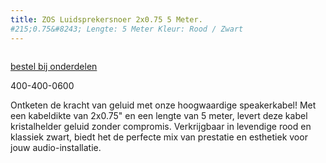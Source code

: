 ```yaml
---
title: ZOS Luidsprekersnoer 2x0.75 5 Meter.
#215;0.75&#8243; Lengte: 5 Meter Kleur: Rood / Zwart
---
```



<Image src={imageProduct} width={imageProduct.width} alt="" />

[bestel bij onderdelen](https://www.onderdelenexpert.nl/zos-luidsprekersnoer-2x0-75-5-meter-lsp)

400-400-0600

Ontketen de kracht van geluid met onze hoogwaardige speakerkabel! Met een kabeldikte van 2x0.75" en een lengte van 5 meter, levert deze kabel kristalhelder geluid zonder compromis. Verkrijgbaar in levendige rood en klassiek zwart, biedt het de perfecte mix van prestatie en esthetiek voor jouw audio-installatie.
